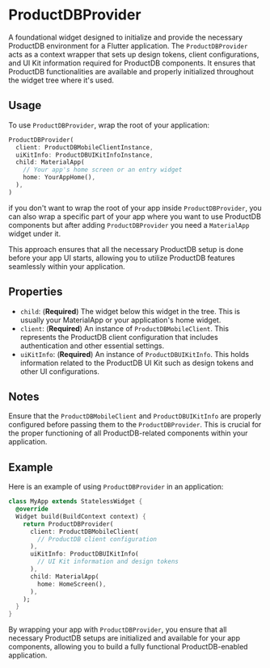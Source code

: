 # ProductDBProvider

A foundational widget designed to initialize and provide the necessary ProductDB environment for a Flutter application. The `ProductDBProvider` acts as a context wrapper that sets up design tokens, client configurations, and UI Kit information required for ProductDB components. It ensures that ProductDB functionalities are available and properly initialized throughout the widget tree where it's used.

## Usage

To use `ProductDBProvider`, wrap the root of your application:

```dart
ProductDBProvider(
  client: ProductDBMobileClientInstance,
  uiKitInfo: ProductDBUIKitInfoInstance,
  child: MaterialApp(
    // Your app's home screen or an entry widget
    home: YourAppHome(),
  ),
)
```

if you don't want to wrap the root of your app inside `ProductDBProvider`, you can also wrap a specific part of your app where you want to use ProductDB components but after adding `ProductDBProvider` you need a `MaterialApp` widget under it.


This approach ensures that all the necessary ProductDB setup is done before your app UI starts, allowing you to utilize ProductDB features seamlessly within your application.

## Properties

- `child`: (**Required**) The widget below this widget in the tree. This is usually your MaterialApp or your application's home widget.
- `client`: (**Required**) An instance of `ProductDBMobileClient`. This represents the ProductDB client configuration that includes authentication and other essential settings.
- `uiKitInfo`: (**Required**) An instance of `ProductDBUIKitInfo`. This holds information related to the ProductDB UI Kit such as design tokens and other UI configurations.

## Notes

Ensure that the `ProductDBMobileClient` and `ProductDBUIKitInfo` are properly configured before passing them to the `ProductDBProvider`. This is crucial for the proper functioning of all ProductDB-related components within your application.

## Example

Here is an example of using `ProductDBProvider` in an application:

```dart
class MyApp extends StatelessWidget {
  @override
  Widget build(BuildContext context) {
    return ProductDBProvider(
      client: ProductDBMobileClient(
        // ProductDB client configuration
      ),
      uiKitInfo: ProductDBUIKitInfo(
        // UI Kit information and design tokens
      ),
      child: MaterialApp(
        home: HomeScreen(),
      ),
    );
  }
}
```

By wrapping your app with `ProductDBProvider`, you ensure that all necessary ProductDB setups are initialized and available for your app components, allowing you to build a fully functional ProductDB-enabled application.